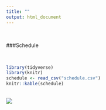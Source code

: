 ```yaml
---
title: ""
output: html_document
---
```

<br>

###Schedule  

<br>

```r
library(tidyverse)
library(knitr)
schedule <- read_csv("schedule.csv")
knitr::kable(schedule)

```

<br>
![](./schedule.jpg)  
<br>